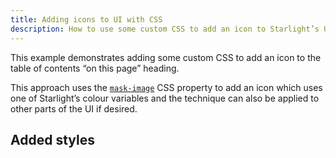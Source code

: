 ```yaml
---
title: Adding icons to UI with CSS
description: How to use some custom CSS to add an icon to Starlight’s UI
---
```



This example demonstrates adding some custom CSS to add an icon to the table of contents “on this page” heading.

This approach uses the [`mask-image`](https://developer.mozilla.org/en-US/docs/Web/CSS/mask-image) CSS property to add an icon which uses one of Starlight’s colour variables and the technique can also be applied to other parts of the UI if desired.

## Added styles

<Code code={css} lang="css" title="src/styles.css" />
